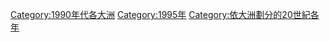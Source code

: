 {{Year by category
|m=1
|c=9
|d=9
|y=5
|cat=各大洲
|sortkey=各大洲
|parent=依大洲劃分的20世紀各年
|subcat=1990年代各大洲
}}

[[Category:1990年代各大洲|Category:1990年代各大洲]]
[[Category:1995年|Category:1995年]]
[[Category:依大洲劃分的20世紀各年|Category:依大洲劃分的20世紀各年]]
